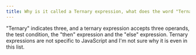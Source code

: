 ```yaml
---
title: Why is it called a Ternary expression, what does the word "Ternary" indicate?
---
```


"Ternary" indicates three, and a ternary expression accepts three operands, the test condition, the "then" expression and the "else" expression. Ternary expressions are not specific to JavaScript and I'm not sure why it is even in this list.
